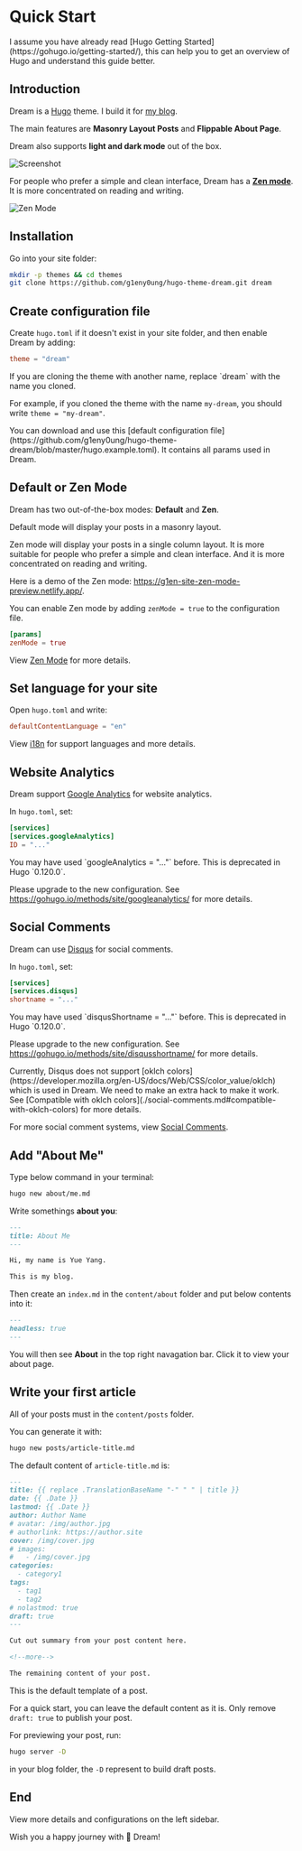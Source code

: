 
# Quick Start

<Callout>
I assume you have already read [Hugo Getting Started](https://gohugo.io/getting-started/),
this can help you to get an overview of Hugo and understand this guide better.
</Callout>

## Introduction

Dream is a [Hugo](https://gohugo.io/) theme. I build it for [my blog](https://g1en.site).

The main features are **Masonry Layout Posts** and **Flippable About Page**.

Dream also supports **light and dark mode** out of the box.

![Screenshot](https://github.com/g1eny0ung/hugo-theme-dream/blob/master/images/screenshot.png?raw=true)

For people who prefer a simple and clean interface,
Dream has a [**Zen mode**](https://g1en.site/hugo-theme-dream/zen-mode).
It is more concentrated on reading and writing.

![Zen Mode](https://github.com/g1eny0ung/hugo-theme-dream/blob/master/docs/public/images/zen-mode.png?raw=true)

## Installation

Go into your site folder:

```sh
mkdir -p themes && cd themes
git clone https://github.com/g1eny0ung/hugo-theme-dream.git dream
```

## Create configuration file

Create `hugo.toml` if it doesn't exist in your site folder, and then enable Dream by adding:

```toml
theme = "dream"
```

<Callout>
If you are cloning the theme with another name, replace `dream` with the name you cloned.

For example, if you cloned the theme with the name `my-dream`, you should write `theme = "my-dream"`.
</Callout>

<Callout type="info">
You can download and use this [default configuration file](https://github.com/g1eny0ung/hugo-theme-dream/blob/master/hugo.example.toml). It contains all params used in Dream.
</Callout>

## Default or Zen Mode

Dream has two out-of-the-box modes: **Default** and **Zen**.

Default mode will display your posts in a masonry layout.

Zen mode will display your posts in a single column layout.
It is more suitable for people who prefer a simple and clean interface.
And it is more concentrated on reading and writing.

Here is a demo of the Zen mode: https://g1en-site-zen-mode-preview.netlify.app/.

You can enable Zen mode by adding `zenMode = true` to the configuration file.

```toml
[params]
zenMode = true
```

View [Zen Mode](./zen-mode.md) for more details.

## Set language for your site

Open `hugo.toml` and write:

```toml
defaultContentLanguage = "en"
```

View [i18n](./i18n.md) for support languages and more details.

## Website Analytics

Dream support [Google Analytics](https://www.google.com/analytics/) for website analytics.

In `hugo.toml`, set:

```toml
[services]
[services.googleAnalytics]
ID = "..."
```

<Callout type="warning">
You may have used `googleAnalytics = "..."` before. This is deprecated in Hugo `0.120.0`.

Please upgrade to the new configuration. See https://gohugo.io/methods/site/googleanalytics/ for more details.
</Callout>

## Social Comments

Dream can use [Disqus](https://disqus.com/) for social comments.

In `hugo.toml`, set:

```toml
[services]
[services.disqus]
shortname = "..."
```

<Callout type="warning">
You may have used `disqusShortname = "..."` before. This is deprecated in Hugo `0.120.0`.

Please upgrade to the new configuration. See https://gohugo.io/methods/site/disqusshortname/ for more details.
</Callout>

<Callout type="error">
Currently, Disqus does not support [oklch colors](https://developer.mozilla.org/en-US/docs/Web/CSS/color_value/oklch) which is used in Dream.
We need to make an extra hack to make it work. See [Compatible with oklch colors](./social-comments.md#compatible-with-oklch-colors) for more details.
</Callout>

For more social comment systems, view [Social Comments](./social-comments.md).

## Add "About Me"

Type below command in your terminal:

```bash
hugo new about/me.md
```

Write somethings **about you**:

```md
---
title: About Me
---

Hi, my name is Yue Yang.

This is my blog.
```

Then create an `index.md` in the `content/about` folder and put below contents into it:

```md
---
headless: true
---
```

You will then see **About** in the top right navagation bar. Click it to view your about page.

## Write your first article

All of your posts must in the `content/posts` folder.

You can generate it with:

```bash
hugo new posts/article-title.md
```

The default content of `article-title.md` is:

```md
---
title: {{ replace .TranslationBaseName "-" " " | title }}
date: {{ .Date }}
lastmod: {{ .Date }}
author: Author Name
# avatar: /img/author.jpg
# authorlink: https://author.site
cover: /img/cover.jpg
# images:
#   - /img/cover.jpg
categories:
  - category1
tags:
  - tag1
  - tag2
# nolastmod: true
draft: true
---

Cut out summary from your post content here.

<!--more-->

The remaining content of your post.
```

This is the default template of a post.

For a quick start, you can leave the default content as it is. Only remove `draft: true` to publish your post.

For previewing your post, run:

```bash
hugo server -D
```

in your blog folder, the `-D` represent to build draft posts.

## End

View more details and configurations on the left sidebar.

Wish you a happy journey with 🌱 Dream!
